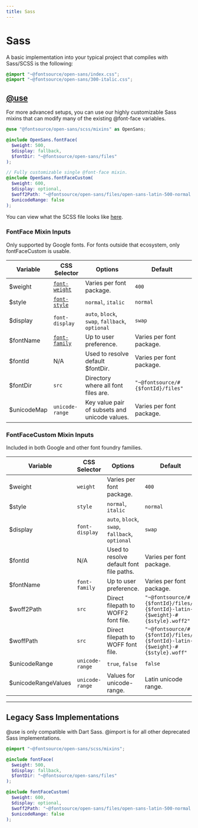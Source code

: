 ```yaml
---
title: Sass
---
```


# Sass

A basic implementation into your typical project that compiles with Sass/SCSS is the following:

```scss
@import "~@fontsource/open-sans/index.css";
@import "~@fontsource/open-sans/300-italic.css";
```

## [@use](https://sass-lang.com/documentation/at-rules/use)

For more advanced setups, you can use our highly customizable Sass mixins that can modify many of the existing @font-face variables.

```scss
@use "@fontsource/open-sans/scss/mixins" as OpenSans;

@include OpenSans.fontFace(
  $weight: 500,
  $display: fallback,
  $fontDir: "~@fontsource/open-sans/files"
);

// Fully customizable single @font-face mixin.
@include OpenSans.fontFaceCustom(
  $weight: 600,
  $display: optional,
  $woff2Path: "~@fontsource/open-sans/files/open-sans-latin-500-normal.woff2",
  $unicodeRange: false
);
```

You can view what the SCSS file looks like [here](https://github.com/fontsource/fontsource/tree/master/packages/open-sans/scss/mixins.scss).

### FontFace Mixin Inputs

Only supported by Google fonts. For fonts outside that ecosystem, only fontFaceCustom is usable.

| Variable    | CSS Selector                                                                  | Options                                         | Default                           |
| ----------- | ----------------------------------------------------------------------------- | ----------------------------------------------- | --------------------------------- |
| $weight     | [`font-weight`](https://developer.mozilla.org/en-US/docs/Web/CSS/font-weight) | Varies per font package.                        | `400`                             |
| $style      | [`font-style`](https://developer.mozilla.org/en-US/docs/Web/CSS/font-style)   | `normal`, `italic`                              | `normal`                          |
| $display    | `font-display`                                                                | `auto`, `block`, `swap`, `fallback`, `optional` | `swap`                            |
| $fontName   | [`font-family`](https://developer.mozilla.org/en-US/docs/Web/CSS/font-family) | Up to user preference.                          | Varies per font package.          |
| $fontId     | N/A                                                                           | Used to resolve default $fontDir.               | Varies per font package.          |
| $fontDir    | `src`                                                                         | Directory where all font files are.             | `"~@fontsource/#{$fontId}/files"` |
| $unicodeMap | `unicode-range`                                                               | Key value pair of subsets and unicode values.   | Varies per font package.          |

### FontFaceCustom Mixin Inputs

Included in both Google and other font foundry families.

| Variable            | CSS Selector    | Options                                         | Default                                                                       |
| ------------------- | --------------- | ----------------------------------------------- | ----------------------------------------------------------------------------- |
| $weight             | `weight`        | Varies per font package.                        | `400`                                                                         |
| $style              | `style`         | `normal`, `italic`                              | `normal`                                                                      |
| $display            | `font-display`  | `auto`, `block`, `swap`, `fallback`, `optional` | `swap`                                                                        |
| $fontId             | N/A             | Used to resolve default font file paths.        | Varies per font package.                                                      |
| $fontName           | `font-family`   | Up to user preference.                          | Varies per font package.                                                      |
| $woff2Path          | `src`           | Direct filepath to WOFF2 font file.             | `"~@fontsource/#{$fontId}/files/#{$fontId}-latin-#{$weight}-#{$style}.woff2"` |
| $woffPath           | `src`           | Direct filepath to WOFF font file.              | `"~@fontsource/#{$fontId}/files/#{$fontId}-latin-#{$weight}-#{$style}.woff"`  |
| $unicodeRange       | `unicode-range` | `true`, `false`                                 | `false`                                                                       |
| $unicodeRangeValues | `unicode-range` | Values for unicode-range.                       | Latin unicode range.                                                          |

---

## Legacy Sass Implementations

@use is only compatible with Dart Sass. @import is for all other deprecated Sass implementations.

```scss
@import "~@fontsource/open-sans/scss/mixins";

@include fontFace(
  $weight: 500,
  $display: fallback,
  $fontDir: "~@fontsource/open-sans/files"
);

@include fontFaceCustom(
  $weight: 600,
  $display: optional,
  $woff2Path: "~@fontsource/open-sans/files/open-sans-latin-500-normal.woff2",
  $unicodeRange: false
);
```
